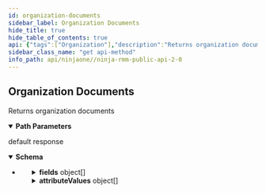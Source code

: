 ```yaml
---
id: organization-documents
sidebar_label: Organization Documents
hide_title: true
hide_table_of_contents: true
api: {"tags":["Organization"],"description":"Returns organization documents","operationId":"getOrganizationDocuments","parameters":[{"name":"id","in":"path","description":"Organization identifier","required":true,"schema":{"type":"integer","format":"int32"}}],"responses":{"default":{"description":"default response","content":{"application/json":{"schema":{"type":"array","items":{"type":"object","properties":{"documentName":{"type":"string","description":"Document Name","writeOnly":true},"fields":{"type":"array","description":"Fields","writeOnly":true,"items":{"type":"object","properties":{"name":{"type":"string","description":"Name","writeOnly":true},"value":{"type":"object","description":"Value"},"valueUpdateTime":{"type":"number","description":"Value Last Updated","format":"double"},"attributeName":{"type":"string"}}}},"clientDocumentName":{"type":"string"},"attributeValues":{"type":"array","items":{"type":"object","properties":{"name":{"type":"string","description":"Name","writeOnly":true},"value":{"type":"object","description":"Value"},"valueUpdateTime":{"type":"number","description":"Value Last Updated","format":"double"},"attributeName":{"type":"string"}}}}}}}}}}},"method":"get","path":"/api/v2/organization/{id}/documents","servers":[{"url":"https://eu.ninjarmm.com","description":"EU instance"},{"url":"https://app.ninjarmm.com","description":"US instance"},{"url":"https://oc.ninjarmm.com","description":"Oceania instance"}],"security":[{"oauth2":["monitoring","Management","control"]},{"sessionKey":["monitoring","Management","control"]},{"bearer":["monitoring","Management","control"]}],"securitySchemes":{"oauth2":{"type":"oauth2","flows":{"authorizationCode":{"authorizationUrl":"/ws/oauth/authorize","tokenUrl":"/ws/oauth/token","scopes":{"monitoring":"Monitoring APIs","Management":"Management APIs"}},"clientCredentials":{"tokenUrl":"/ws/oauth/token","scopes":{"monitoring":"Monitoring APIs","Management":"Management APIs"}}}},"sessionKey":{"type":"apiKey","name":"sessionKey","in":"cookie"},"bearer":{"type":"http","scheme":"bearer"}},"info":{"title":"Ninja RMM Public API 2.0","description":"Ninja RMM Public API documentation. <br><br>\nSee also: <br> \n<a href=\"https://resources.ninjarmm.com/API/Ninja+RMM+Public+API+v2.0.5+Device+Filter+Syntax.pdf\">Device Filter syntax</a><br>\n<a href=\"https://resources.ninjarmm.com/API/Ninja+RMM+Public+API+v2.0.5+Webhooks.pdf\">Webhooks</a>","contact":{"email":"api@ninjarmm.com"},"version":"2.0.9-draft"},"postman":{"name":"Organization Documents","description":{"content":"Returns organization documents","type":"text/plain"},"url":{"path":["api","v2","organization",":id","documents"],"host":["{{baseUrl}}"],"query":[],"variable":[{"disabled":false,"description":{"content":"(Required) Organization identifier","type":"text/plain"},"type":"any","value":"","key":"id"}]},"header":[{"key":"Accept","value":"application/json"}],"method":"GET"}}
sidebar_class_name: "get api-method"
info_path: api/ninjaone//ninja-rmm-public-api-2-0
---
```



## Organization Documents



Returns organization documents

<details style={{"marginBottom":"1rem"}} data-collapsed={false} open={true}><summary style={{}}><strong>Path Parameters</strong></summary><div><ul><ParamsItem className={"paramsItem"} param={{"name":"id","in":"path","description":"Organization identifier","required":true,"schema":{"type":"integer","format":"int32"}}}></ParamsItem></ul></div></details><div><ApiTabs><TabItem label={"default"} value={"default"}><div>

default response

</div><div><details style={{}} data-collapsed={false} open={true}><summary style={{"textAlign":"left"}}><strong>Schema</strong></summary><div style={{"textAlign":"left","marginLeft":"1rem"}}></div><ul style={{"marginLeft":"1rem"}}><li><div><ul><SchemaItem collapsible={false} name={"documentName"} required={false} schemaDescription={"Document Name"} schemaName={"string"} qualifierMessage={undefined}></SchemaItem><SchemaItem collapsible={true} className={"schemaItem"}><details style={{}}><summary style={{}}><strong>fields</strong><span style={{"opacity":"0.6"}}> object[]</span></summary><div style={{"marginLeft":"1rem"}}><div style={{"marginTop":".5rem","marginBottom":".5rem"}}>

Fields

</div><ul><SchemaItem collapsible={false} name={"name"} required={false} schemaDescription={"Name"} schemaName={"string"} qualifierMessage={undefined}></SchemaItem><SchemaItem collapsible={true} className={"schemaItem"}><details style={{}}><summary style={{}}><strong>value</strong><span style={{"opacity":"0.6"}}> object</span></summary><div style={{"marginLeft":"1rem"}}><div style={{"marginTop":".5rem","marginBottom":".5rem"}}>

Value

</div></div></details></SchemaItem><SchemaItem collapsible={false} name={"valueUpdateTime"} required={false} schemaDescription={"Value Last Updated"} schemaName={"double"} qualifierMessage={undefined}></SchemaItem><SchemaItem collapsible={false} name={"attributeName"} required={false} schemaDescription={undefined} schemaName={"string"} qualifierMessage={undefined}></SchemaItem></ul></div></details></SchemaItem><SchemaItem collapsible={false} name={"clientDocumentName"} required={false} schemaDescription={undefined} schemaName={"string"} qualifierMessage={undefined}></SchemaItem><SchemaItem collapsible={true} className={"schemaItem"}><details style={{}}><summary style={{}}><strong>attributeValues</strong><span style={{"opacity":"0.6"}}> object[]</span></summary><div style={{"marginLeft":"1rem"}}><ul><SchemaItem collapsible={false} name={"name"} required={false} schemaDescription={"Name"} schemaName={"string"} qualifierMessage={undefined}></SchemaItem><SchemaItem collapsible={true} className={"schemaItem"}><details style={{}}><summary style={{}}><strong>value</strong><span style={{"opacity":"0.6"}}> object</span></summary><div style={{"marginLeft":"1rem"}}><div style={{"marginTop":".5rem","marginBottom":".5rem"}}>

Value

</div></div></details></SchemaItem><SchemaItem collapsible={false} name={"valueUpdateTime"} required={false} schemaDescription={"Value Last Updated"} schemaName={"double"} qualifierMessage={undefined}></SchemaItem><SchemaItem collapsible={false} name={"attributeName"} required={false} schemaDescription={undefined} schemaName={"string"} qualifierMessage={undefined}></SchemaItem></ul></div></details></SchemaItem></ul></div></li></ul></details></div></TabItem></ApiTabs></div>
      
